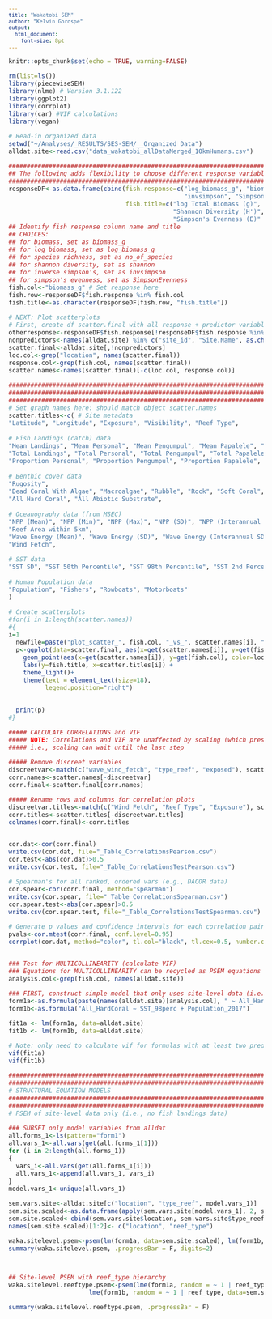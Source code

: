 ```yaml
---
title: "Wakatobi SEM"
author: "Kelvin Gorospe"
output: 
  html_document:
    font-size: 8pt
---
```

<style type="text/css">

.main-container {
  max-width: 1800px;
  margin-left: auto;
  margin-right: auto;
}

body, td {
   font-size: 14px;
}
code.r{
  font-size: 12px;
}
pre {
  font-size: 12px
}
</style>
```r
knitr::opts_chunk$set(echo = TRUE, warning=FALSE)
```



```r
rm(list=ls())
library(piecewiseSEM)
library(nlme) # Version 3.1.122
library(ggplot2)
library(corrplot)
library(car) #VIF calculations
library(vegan)

# Read-in organized data
setwd("~/Analyses/_RESULTS/SES-SEM/__Organized Data")
alldat.site<-read.csv("data_wakatobi_allDataMerged_10kmHumans.csv")

############################################################################################################
## The following adds flexibility to choose different response variables (fish ecology metrics) for the SEM
############################################################################################################
responseDF<-as.data.frame(cbind(fish.response=c("log_biomass_g", "biomass_g", "no_of_species", "shannon", 
                                                "invsimpson", "SimpsonEvenness"),
                                fish.title=c("log Total Biomass (g)", "Total Biomass (g)", "Richness", 
                                             "Shannon Diversity (H')", "Inverse Simpson's Diversity (D2)", 
                                             "Simpson's Evenness (E)" )))
## Identify fish response column name and title
## CHOICES:
## for biomass, set as biomass_g
## for log biomass, set as log_biomass_g
## for species richness, set as no_of_species
## for shannon diversity, set as shannon
## for inverse simpson's, set as invsimpson
## for simpson's evenness, set as SimpsonEvenness
fish.col<-"biomass_g" # Set response here
fish.row<-responseDF$fish.response %in% fish.col
fish.title<-as.character(responseDF[fish.row, "fish.title"])

# NEXT: Plot scatterplots
# First, create df scatter.final with all response + predictor variables + hierarchical variables
otherresponse<-responseDF$fish.response[!responseDF$fish.response %in% fish.col]
nonpredictors<-names(alldat.site) %in% c("site_id", "Site.Name", as.character(otherresponse))
scatter.final<-alldat.site[,!nonpredictors]
loc.col<-grep("location", names(scatter.final))
response.col<-grep(fish.col, names(scatter.final))
scatter.names<-names(scatter.final)[-c(loc.col, response.col)]

########################################################################################
########################################################################################
########################################################################################
# Set graph names here: should match object scatter.names
scatter.titles<-c( # Site metadata
"Latitude", "Longitude", "Exposure", "Visibility", "Reef Type",  
                  
# Fish Landings (catch) data
"Mean Landings", "Mean Personal", "Mean Pengumpul", "Mean Papalele", "Mean Market", "Mean On-Island", 
"Total Landings", "Total Personal", "Total Pengumpul", "Total Papalele", "Total Market", "Total On-Island", 
"Proportion Personal", "Proportion Pengumpul", "Proportion Papalele", "Proportion Market", "Proportion On-Island",
                  
# Benthic cover data
"Rugosity",
"Dead Coral With Algae", "Macroalgae", "Rubble", "Rock", "Soft Coral", "Sand", 
"All Hard Coral", "All Abiotic Substrate",
                  
# Oceanography data (from MSEC)
"NPP (Mean)", "NPP (Min)", "NPP (Max)", "NPP (SD)", "NPP (Interannual SD)",
"Reef Area within 5km", 
"Wave Energy (Mean)", "Wave Energy (SD)", "Wave Energy (Interannual SD)", 
"Wind Fetch", 

# SST data
"SST SD", "SST 50th Percentile", "SST 98th Percentile", "SST 2nd Percentile", "SST Kurtosis", "SST Skewness",
                  
# Human Population data
"Population", "Fishers", "Rowboats", "Motorboats"
)
```


```r

# Create scatterplots
#for(i in 1:length(scatter.names))
#{
i=1
  newfile=paste("plot_scatter_", fish.col, "_vs_", scatter.names[i], ".pdf", sep="")
  p<-ggplot(data=scatter.final, aes(x=get(scatter.names[i]), y=get(fish.col))) + 
    geom_point(aes(x=get(scatter.names[i]), y=get(fish.col), color=location, shape=type_reef), size=2) +
    labs(y=fish.title, x=scatter.titles[i]) +  
    theme_light()+
    theme(text = element_text(size=18), 
          legend.position="right")
  

  print(p)      
#}

```

```r
##### CALCULATE CORRELATIONS and VIF
##### NOTE: Correlations and VIF are unaffected by scaling (which preserves the shape and spread of data)
##### i.e., scaling can wait until the last step

##### Remove discreet variables
discreetvar<-match(c("wave_wind_fetch", "type_reef", "exposed"), scatter.names)
corr.names<-scatter.names[-discreetvar]
corr.final<-scatter.final[corr.names]

##### Rename rows and columns for correlation plots
discreetvar.titles<-match(c("Wind Fetch", "Reef Type", "Exposure"), scatter.titles)
corr.titles<-scatter.titles[-discreetvar.titles]
colnames(corr.final)<-corr.titles


cor.dat<-cor(corr.final)
write.csv(cor.dat, file="_Table_CorrelationsPearson.csv")
cor.test<-abs(cor.dat)>0.5
write.csv(cor.test, file="_Table_CorrelationsTestPearson.csv")

# Spearman's for all ranked, ordered vars (e.g., DACOR data)
cor.spear<-cor(corr.final, method="spearman")
write.csv(cor.spear, file="_Table_CorrelationsSpearman.csv")
cor.spear.test<-abs(cor.spear)>0.5
write.csv(cor.spear.test, file="_Table_CorrelationsTestSpearman.csv")

# Generate p values and confidence intervals for each correlation pair
pvals<-cor.mtest(corr.final, conf.level=0.95)
corrplot(cor.dat, method="color", tl.col="black", tl.cex=0.5, number.cex=0.4, p.mat=pvals$p, sig.level=0.05, insig="blank", cl.align.text="r", addgrid.col="grey")


### Test for MULTICOLLINEARITY (calculate VIF)
### Equations for MULTICOLLINEARITY can be recycled as PSEM equations
analysis.col<-grep(fish.col, names(alldat.site))

### FIRST, construct simple model that only uses site-level data (i.e., no fish landings data)
form1a<-as.formula(paste(names(alldat.site)[analysis.col], " ~ All_HardCoral + reef_area_5km", sep=""))
form1b<-as.formula("All_HardCoral ~ SST_98perc + Population_2017")

fit1a <- lm(form1a, data=alldat.site)
fit1b <- lm(form1b, data=alldat.site)

# Note: only need to calculate vif for formulas with at least two predictors
vif(fit1a)
vif(fit1b)

################################################################################
################################################################################
# STRUCTURAL EQUATION MODELS
################################################################################
################################################################################
# PSEM of site-level data only (i.e., no fish landings data)

### SUBSET only model variables from alldat
all.forms_1<-ls(pattern="form1")
all.vars_1<-all.vars(get(all.forms_1[1]))
for (i in 2:length(all.forms_1))
{
  vars_i<-all.vars(get(all.forms_1[i]))
  all.vars_1<-append(all.vars_1, vars_i)    
}
model.vars_1<-unique(all.vars_1)

sem.vars.site<-alldat.site[c("location", "type_reef", model.vars_1)]
sem.site.scaled<-as.data.frame(apply(sem.vars.site[model.vars_1], 2, scale))
sem.site.scaled<-cbind(sem.vars.site$location, sem.vars.site$type_reef, sem.site.scaled)
names(sem.site.scaled)[1:2]<- c("location", "reef_type")

waka.sitelevel.psem<-psem(lm(form1a, data=sem.site.scaled), lm(form1b, data=sem.site.scaled)); 
summary(waka.sitelevel.psem, .progressBar = F, digits=2)



## Site-level PSEM with reef_type hierarchy
waka.sitelevel.reeftype.psem<-psem(lme(form1a, random = ~ 1 | reef_type, data=sem.site.scaled), 
                      lme(form1b, random = ~ 1 | reef_type, data=sem.site.scaled))

summary(waka.sitelevel.reeftype.psem, .progressBar = F)


```


